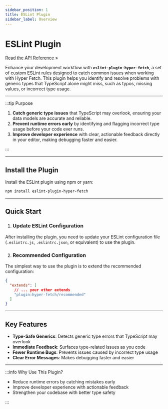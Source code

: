```yaml
---
sidebar_position: 1
title: ESLint Plugin
sidebar_label: Overview
---
```


# ESLint Plugin

[Read the API Reference »](/docs/api/plugin-eslint/Variables/rules.mdx)

Enhance your development workflow with **`eslint-plugin-hyper-fetch`**, a set of custom ESLint rules designed to catch
common issues when working with Hyper Fetch. This plugin helps you identify and resolve problems with generic types that
TypeScript alone might miss, such as typos, missing values, or incorrect type usage.

---

:::tip Purpose

1.  **Catch generic type issues** that TypeScript may overlook, ensuring your data models are accurate and reliable.
2.  **Prevent runtime errors early** by identifying and flagging incorrect type usage before your code ever runs.
3.  **Improve developer experience** with clear, actionable feedback directly in your editor, making debugging faster
    and easier.

:::

---

## Install the Plugin

Install the ESLint plugin using npm or yarn:

```bash npm2yarn2pnpm
npm install eslint-plugin-hyper-fetch
```

---

## Quick Start

1. ### Update ESLint Configuration

After installing the plugin, you need to update your ESLint configuration file (`.eslintrc.js`, `.eslintrc.json`, or
equivalent) to use the plugin.

2. ### Recommended Configuration

The simplest way to use the plugin is to extend the recommended configuration:

```json
{
  "extends": [
    // ... your other extends
    "plugin:hyper-fetch/recommended"
  ]
}
```

---

## Key Features

- **Type-Safe Generics**: Detects generic type errors that TypeScript may overlook
- **Immediate Feedback**: Surfaces type-related issues as you code
- **Fewer Runtime Bugs**: Prevents issues caused by incorrect type usage
- **Clear Error Messages**: Makes debugging faster and easier

---

:::info Why Use This Plugin?

- Reduce runtime errors by catching mistakes early
- Improve developer experience with actionable feedback
- Strengthen your codebase with better type safety

:::
